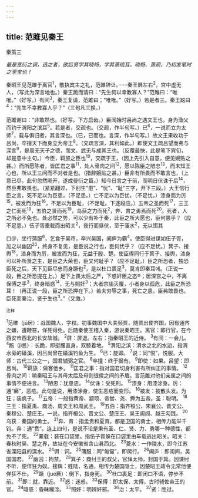 ```yaml
---
---
---
```

title: 范雎见秦王
---



秦策三

*最是宽衍之调，选之者，欲后贤学其晓畅，学其萧琉耳。晓畅、萧疏，乃初发笔时之至宝也！*

秦昭王见范雎于离官<sup>1</sup>，敬执宾主之礼，范雎辞让。······秦王屏左右<sup>2</sup>，宫中虚无人，（写此为深言地也。）秦王跪而请曰：“先生何以幸教寡人？”范雎曰：“唯唯。”（好写。）有间<sup>3</sup>，秦王复请，范雎曰；“唯唯。”（好写。）若是者三。秦王跽曰<sup>4</sup>：“先生不幸教寡人乎？”（三句凡三换。）

范雎谢曰：“非敢然也。（好写。下方启齿。）臣闻始时吕尚之遇文王也，身为渔父而钓于渭阳之滨耳<sup>5</sup>。若是者，交疏也。（交疏，作半句写。）已<sup>6</sup>，一说而立为太师<sup>7</sup>，载与俱归者，其言深也。（巳，已而也。言深，作半句写。）故文王果收功于吕尚，卒擅天下而身立为帝王<sup>8</sup>。（交疏言深，其利如此。）即使文王疏吕望而弗与深言<sup>9</sup>，是周无天子之德，而文、武无与成其王也。（反覆最快，此是笔下宾旬，却是意中主句。）今臣，羁旅之臣也<sup>10</sup>，交疏于王，（因上先引入自意，便见婉贴之甚。）而所愿陈者，皆匡君之事<sup>11</sup>，处人骨肉之间<sup>12</sup>，愿以陈臣之陋忠<sup>13</sup>，而未知王心也，所以王三问而不对者是也。（措辞婉贴之甚。）臣非有所畏而不敢言也，（上意已尽。此句忽然飏开，遂成曼衍之篇。）知今日言之于前，而明日伏诛于后<sup>14</sup>，然臣弗敢畏也。（紧紧翻过，下别生“患”、“忧”、“耻”三字，开下三段。）大王信行臣之言，死不足以为臣患，（不足患。）亡不足以为臣忧，（不足忧。）漆身而为厉<sup>15</sup>，被发而为狂<sup>16</sup>，不足以为臣耻，（不足耻。下逐段应。）五帝之圣而死<sup>17</sup>，三王之仁而死<sup>18</sup>，五伯之贤而死<sup>19</sup>，乌获之力而死<sup>2</sup>，奔、育之勇焉而死<sup>20</sup>。死者，人之所必不免也。处必然之势，可以少有补于秦，此臣之所大愿也，臣何患乎？（应不足患。）伍子胥橐载而出昭关<sup>2</sup>，夜行而昼伏，至于蔆水<sup>2</sup>，无以饵其

口＠，坐行蒲服<sup>6</sup>，乞食于吴市，卒兴吴国，阖庐为霸<sup>4</sup>。使臣得进谋如伍子胥，加之以幽囚<sup>20</sup>，终身不复见，是臣说之行也，臣何忧乎？（应不足忧。）箕子、接舆<sup>18</sup>，漆身而为厉，被发而为狂，无益于殷、楚。使臣得同行于箕子、接舆，漆身可以补所贤之主，是臣之大荣也，臣又何耻乎？（应不足耻。）臣之所恐者，独恐臣死之后，天下见臣尽忠而身蹶也<sup>2</sup>，是以杜口裹足<sup>3</sup>，莫肯即秦耳에。（正说一段，臣之所恐提在上。）足下上畏太后之严，下惑奸臣之态®；居深宫之中，不离保傅之手<sup>3</sup>，终身暗惑<sup>14</sup>，无与照奸<sup>3</sup>；大者宗庙灭覆，小者身以孤危，此臣之所恐耳！（再正说一段，臣之所恐押在下。）若夫穷辱之事，死亡之患，臣弗敢畏也。臣死而秦治，贤于生也<sup>3</sup>。”（又缴。）

<sup>注释</sup>

<sup>1</sup>范睢（jū居）：战国魏人，字权。初事魏国中大夫频贾，随贾出使齐国，因有通齐之嫌，遭鞭笞，佯死得免。后随秦使王稽入秦，游说秦昭王。离官：即行官，在今西安市西北的长安故城。
<sup>2</sup>屏：屏退。左右：指秦昭王的近侍。
<sup>3</sup>有间：一会儿。
<sup>4</sup>跽（jì忌）：长跪，即挺腰直身，双膝着地。
<sup>5</sup>渭阳之滨：渭水之北的水边，指渭水旁的磻溪，因吕尚曾在碈溪钓鱼为生。
<sup>6</sup>已：旋即。
<sup>7</sup>说：同“悦”，悦服。大师：古代三公之一，国君辅弼之官。
<sup>8</sup>卒撞：终于据有。
<sup>9</sup>即使：如果。吕望：即吕尚。
<sup>10</sup>羁旅：做客他乡。
<sup>11</sup>匡君之事：指对国君切身利害有所纠正的事情。
<sup>12</sup>骨肉之间：喻秦昭王与其母太后及母则很侯之间的矛盾。言范雎对他们亲属之间的事情不便进言。
<sup>13</sup>陋忠：犹恳忠。
<sup>14</sup>伏诛：受死刑。
<sup>15</sup>漆身：用漆涂身。厉：通“癞”，恶疮。此句是说，用漆涂身，使生恶疮而变形。
<sup>16</sup>被发：披散头发。为狂；装疯子。
<sup>17</sup>五帝：一般指黄帝、颛顼、帝喾、尧、舜为五帝。圣：聪明。
<sup>18</sup>三王：指夏禹、商汤、周文王和周武王。
<sup>19</sup>五伯：指齐桓公、宋襄公、晋文公、秦穆公、楚庄王。一说，指齐桓公、晋文公、楚庄王、吴王阖闾、越王勾践。
<sup>20</sup>乌获：秦国的勇士。
<sup>21</sup>奔、育：指孟贵和夏育，都是卫国的勇士，相传力能举千钧。奔：通“贲”。连上四句，是说不论是秉有圣、仁、贤、力、勇哪一种德性，都免不了死。
<sup>22</sup>橐载：装在口袋里。指伍子胥躲在口袋里由车载逃出昭关。昭关：春秋时吴、楚之界，故址在今安徽省含山县西北。
<sup>23</sup>菱水：一作陵水，即今江苏省溧阳县的溧水。
<sup>24</sup>饵：饲。
<sup>25</sup>蒲服：同“匍匐”，即爬行。
<sup>26</sup>阖庐：即闺间，吴国国君。
<sup>27</sup>幽囚：拘禁。
<sup>28</sup>箕子：商纣王的叔父，官拜太师，封国于箕。因谏纣不听，便佯狂为奴。接舆：姓陆，名通，相传为楚国隐士，因楚昭王政令无常他便佯狂不仕。
<sup>29</sup>蹶（jué厥）：倒下，指身死。
<sup>30</sup>杜口裹足：即闭口不语，停步不前。
<sup>31</sup>即：就，靠近。
<sup>32</sup>惑：迷惑。
<sup>33</sup>保傅：即太保、太傅，古时辅佐帝王的官。
<sup>34</sup>暗感：昏昧糊涂。
<sup>35</sup>照奸：明辨奸邪。
<sup>36</sup>治：太平。
<sup>37</sup>贤：胜过。